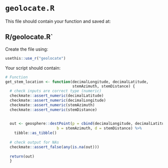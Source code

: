 # `geolocate.R`

This file should contain your function and saved at:

## **R/geolocate.R`**

Create the file using:
```r
usethis::use_r("geolocate")
```

Your script should contain:

```r
# Function
get_stem_location <- function(decimalLongitude, decimalLatitude,
                              stemAzimuth, stemDistance) {
  # check inputs are correct type (numeric)
  checkmate::assert_numeric(decimalLatitude)
  checkmate::assert_numeric(decimalLongitude)
  checkmate::assert_numeric(stemAzimuth)
  checkmate::assert_numeric(stemDistance)
  
  
  out <- geosphere::destPoint(p = cbind(decimalLongitude, decimalLatitude),
                       b = stemAzimuth, d = stemDistance) %>%
    tibble::as_tibble()
  
  # check output for NAs
  checkmate::assert_false(any(is.na(out)))
  
  return(out)
  }

```

